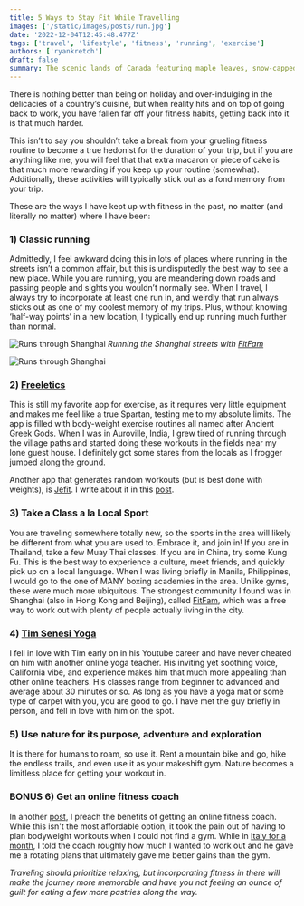 ```yaml
---
title: 5 Ways to Stay Fit While Travelling
images: ['/static/images/posts/run.jpg']
date: '2022-12-04T12:45:48.477Z'
tags: ['travel', 'lifestyle', 'fitness', 'running', 'exercise']
authors: ['ryankretch']
draft: false
summary: The scenic lands of Canada featuring maple leaves, snow-capped mountains, turquoise lakes and Toronto. Take in the sights in this photo gallery exhibition and see how easy it is to replicate with some MDX magic and tailwind classes.
---
```


There is nothing better than being on holiday and over-indulging in the delicacies of a country’s cuisine, but when reality hits and on top of going back to work, you have fallen far off your fitness habits, getting back into it is that much harder.

This isn’t to say you shouldn’t take a break from your grueling fitness routine to become a true hedonist for the duration of your trip, but if you are anything like me, you will feel that that extra macaron or piece of cake is that much more rewarding if you keep up your routine (somewhat). Additionally, these activities will typically stick out as a fond memory from your trip.

These are the ways I have kept up with fitness in the past, no matter (and literally no matter) where I have been:

### 1) Classic running
Admittedly, I feel awkward doing this in lots of places where running in the streets isn’t a common affair, but this is undisputedly the best way to see a new place. While you are running, you are meandering down roads and passing people and sights you wouldn’t normally see. When I travel, I always try to incorporate at least one run in, and weirdly that run always sticks out as one of my coolest memory of my trips. Plus, without knowing ‘half-way points’ in a new location, I typically end up running much further than normal.

![Runs through Shanghai](https://res.cloudinary.com/dofuzeof4/image/upload/v1540852562/The%20Hopeless%20Roamantic/Misc/Screen_Shot_2018-10-29_at_11.32.27_PM.png)
*Running the Shanghai streets with [FitFam](https://www.wefitfam.com/)*

![Runs through Shanghai](https://res.cloudinary.com/dofuzeof4/image/upload/v1540852431/The%20Hopeless%20Roamantic/Misc/IMG_0348.jpg)

### 2) [Freeletics](https://www.freeletics.com/en/)
This is still my favorite app for exercise, as it requires very little equipment and makes me feel like a true Spartan, testing me to my absolute limits. The app is filled with body-weight exercise routines all named after Ancient Greek Gods. When I was in Auroville, India, I grew tired of running through the village paths and started doing these workouts in the fields near my lone guest house. I definitely got some stares from the locals as I frogger jumped along the ground. 

Another app that generates random workouts (but is best done with weights), is [Jefit](https://jefit.page.link/eCTJ). I write about it in this [post](https://www.thefabryk.com/best-apps-fitness-healthy-eating/).

### 3) Take a Class a la Local Sport
You are traveling somewhere totally new, so the sports in the area will likely be different from what you are used to. Embrace it, and join in! If you are in Thailand, take a few Muay Thai classes. If you are in China, try some Kung Fu. This is the best way to experience a culture, meet friends, and quickly pick up on a local language.  When I was living briefly in Manila, Philippines, I would go to the one of MANY boxing academies in the area. Unlike gyms, these were much more ubiquitous. The strongest community I found was in Shanghai (also in Hong Kong and Beijing), called [FitFam](https://www.wefitfam.com/), which was a free way to work out with plenty of people actually living in the city.

### 4) [Tim Senesi Yoga](https://www.youtube.com/channel/UCciuZl2ydLCvN5txlLW0rIg)
I fell in love with Tim early on in his Youtube career and have never cheated on him with another online yoga teacher. His inviting yet soothing voice, California vibe, and experience makes him that much more appealing than other online teachers. His classes range from beginner to advanced and average about 30 minutes or so. As long as you have a yoga mat or some type of carpet with you, you are good to go. I have met the guy briefly in person, and fell in love with him on the spot.

### 5) Use nature for its purpose, adventure and exploration
It is there for humans to roam, so use it. Rent a mountain bike and go, hike the endless trails, and even use it as your makeshift gym. Nature becomes a limitless place for getting your workout in.

### BONUS 6) Get an online fitness coach
In another [post](https://www.thefabryk.com/invest-in-online-fitness-coaching/), I preach the benefits of getting an online fitness coach. While this isn't the most affordable option, it took the pain out of having to plan bodyweight workouts when I could not find a gym. While in [Italy for a month](https://www.thefabryk.com/24-hours-napoli-part-1/), I told the coach roughly how much I wanted to work out and he gave me a rotating plans that ultimately gave me better gains than the gym. 

_Traveling should prioritize relaxing, but incorporating fitness in there will make the journey more memorable and have you not feeling an ounce of guilt for eating a few more pastries along the way._